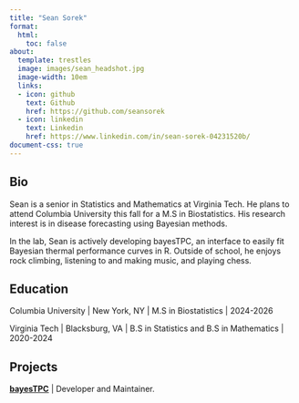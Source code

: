 ```yaml
---
title: "Sean Sorek"
format:
  html:
    toc: false
about:
  template: trestles
  image: images/sean_headshot.jpg
  image-width: 10em
  links:
  - icon: github
    text: Github
    href: https://github.com/seansorek
  - icon: linkedin
    text: Linkedin
    href: https://www.linkedin.com/in/sean-sorek-04231520b/
document-css: true
---
```


## Bio

Sean is a senior in Statistics and Mathematics at Virginia Tech. He plans to attend Columbia University this fall for a M.S in Biostatistics. His research interest is in disease forecasting using Bayesian methods.

In the lab, Sean is actively developing bayesTPC, an interface to easily fit Bayesian thermal performance curves in R. Outside of school, he enjoys rock climbing, listening to and making music, and playing chess.

## Education

Columbia University \| New York, NY \| M.S in Biostatistics \| 2024-2026

Virginia Tech \| Blacksburg, VA \| B.S in Statistics and B.S in Mathematics \| 2020-2024

## Projects

[**bayesTPC**](https://github.com/johnwilliamsmithjr/bayesTPC) \| Developer and Maintainer.


